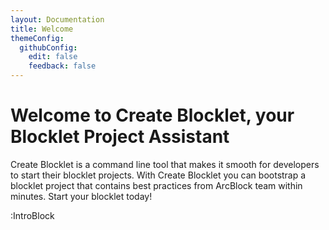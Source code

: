 ```yaml
---
layout: Documentation
title: Welcome
themeConfig:
  githubConfig:
    edit: false
    feedback: false
---
```


# Welcome to <strong className="color-#2482F6">Create Blocklet</strong>, your <strong className="color-red">Blocklet Project Assistant</strong>

Create Blocklet is a command line tool that makes it smooth for developers to start their blocklet projects. With Create Blocklet you can bootstrap a blocklet project that contains best practices from ArcBlock team within minutes. Start your blocklet today!

:IntroBlock

